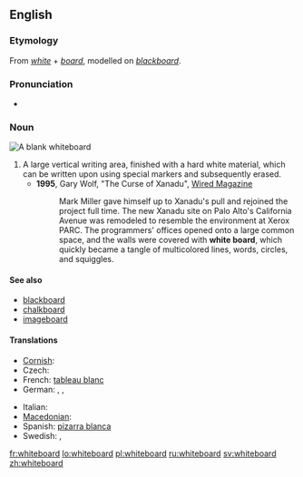 ==English==
{{wikipedia}}

===Etymology===
From ''[[white]]'' + ''[[board]]'', modelled on ''[[blackboard]]''.

===Pronunciation===
* {{IPA|/ˈwaɪtbɔːd/}}

===Noun===
[[Image:Blank whiteboard.JPG|right|thumb|A blank whiteboard]]
{{en-noun}}

# A large vertical writing area, finished with a hard white material, which can be written upon using special markers and subsequently erased.
#* '''1995''', Gary Wolf, "The Curse of Xanadu", [http://www.wired.com/wired/archive/3.06/xanadu.html?pg=15&topic= Wired Magazine]
#*: Mark Miller gave himself up to Xanadu's pull and rejoined the project full time. The new Xanadu site on Palo Alto's California Avenue was remodeled to resemble the environment at Xerox PARC. The programmers' offices opened onto a large common space, and the walls were covered with '''white board''', which quickly became a tangle of multicolored lines, words, circles, and squiggles.

====See also====
* [[blackboard]]
* [[chalkboard]]
* [[imageboard]]

====Translations====
{{trans-top|large vertical writing area}}
* [[Cornish]]: {{t|kw|bord gwynn|m}}
* Czech: {{t-|cs|bílá tabule|f}}
* French: [[tableau blanc]] {{m}}
* German: {{t+|de|Tafel|f}}, {{t|de|Weißwandtafel|f}}, {{t+|de|Whiteboard|n}}
{{trans-mid}}
* Italian: {{t+|it|lavagna}}
* [[Macedonian]]: {{t|mk|бела табла|f|tr=béla tábla}}
* Spanish: [[pizarra blanca]] {{f}}
* Swedish: {{t|sv|vit tavla|c}}, {{t|sv|skrivtavla|c}}
{{trans-bottom}}

[[fr:whiteboard]]
[[lo:whiteboard]]
[[pl:whiteboard]]
[[ru:whiteboard]]
[[sv:whiteboard]]
[[zh:whiteboard]]
